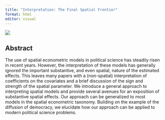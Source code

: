```yaml
---
title: "Interpretation: The Final Spatial Frontier"
format: html
editor: visual
---
```


![](archive 2 figure.png)

## Abstract

The use of spatial econometric models in political science has steadily
risen in recent years. However, the interpretation of these models has
generally ignored the important substantive, and even spatial, nature of
the estimated effects. This leaves many papers with a (non-spatial)
interpretation of coefficients on the covariates and a brief discussion
of the sign and strength of the spatial parameter. We introduce a
general approach to interpreting spatial models and provide several
avenues for an exposition of substantive spatial effects. Our approach
can be generalized to most models in the spatial econometric taxonomy.
Building on the example of the diffusion of democracy, we elucidate how
our approach can be applied to modern political science problems.
